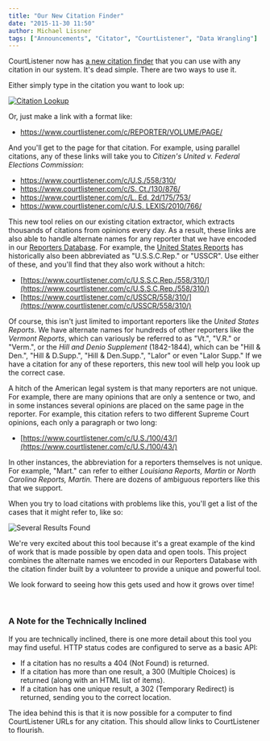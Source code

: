 ```yaml
---
title: "Our New Citation Finder"
date: "2015-11-30 11:50"
author: Michael Lissner
tags: ["Announcements", "Citator", "CourtListener", "Data Wrangling"]
---
```


CourtListener now has [a new citation finder][1] that you can use with any
citation in our system. It's dead simple. There are two ways to use it.

Either simply type in the citation you want to look up:

[![Citation Lookup](/images/citation-lookup.png)][1]

Or, just make a link with a format like:

-   https://www.courtlistener.com/c/REPORTER/VOLUME/PAGE/

And you'll get to the page for that citation. For example, using
parallel citations, any of these links will take you to *Citizen's
United v. Federal Elections Commission*:

-   [https://www.courtlistener.com/c/<span
    className="meta-data-value">U.S./558/310/</span>](https://www.courtlistener.com/c/U.S./558/310/)
-   [<span className="meta-data-value">https://www.courtlistener.com/c/S.
    Ct./130/876/</span>](https://www.courtlistener.com/c/S.%20Ct./130/876/)
-   [https://www.courtlistener.com/c/<span className="meta-data-value">L.
    Ed.
    2d/175/753/</span>](https://www.courtlistener.com/c/L.%20Ed.%202d/175/753/)
-   <span className="meta-data-value">[https://www.courtlistener.com/c/U.S.
    LEXIS/2010/766/](https://www.courtlistener.com/c/U.S.%20LEXIS/2010/766/)</span>

This new tool relies on our existing citation extractor, which extracts thousands of citations from opinions every day. As a result, these links are also able to handle alternate names for any reporter that we have encoded in our [Reporters Database][rdb]. For example, the [United States Reports][usr] has historically also been abbreviated as "U.S.S.C.Rep." or "USSCR". Use either of these, and you'll find that they also work without a hitch:

-   [https://www.courtlistener.com/c/U.S.S.C.Rep./558/310/](https://www.courtlistener.com/c/U.S.S.C.Rep./558/310/)
-   [https://www.courtlistener.com/c/USSCR/558/310/](https://www.courtlistener.com/c/USSCR/558/310/)

Of course, this isn't just limited to important reporters like the *United States Reports*. We have alternate names for hundreds of other reporters like the *Vermont Reports*, which can variously be referred to as "Vt.", "V.R." or "Verm.", or the *Hill and Denio Supplement* (1842-1844), which can be "Hill & Den.", "Hill & D.Supp.", "Hill & Den.Supp.", "Lalor" or even "Lalor Supp." If we have a citation for any of these reporters, this new tool will help you look up the correct case.

A hitch of the American legal system is that many reporters are not
unique. For example, there are many opinions that are only a sentence or
two, and in some instances several opinions are placed on the same page
in the reporter. For example, this citation refers to two different
Supreme Court opinions, each only a paragraph or two long:

-   [https://www.courtlistener.com/c/U.S./100/43/](https://www.courtlistener.com/c/U.S./100/43/)

In other instances, the abbreviation for a reporters themselves is not
unique. For example, "Mart." can refer to either *Louisiana Reports,
Martin* or *North Carolina Reports, Martin.* There are dozens of
ambiguous reporters like this that we support.

When you try to load citations with problems like this, you'll get a
list of the cases that it might refer to, like so:

![Several Results
Found](/images/Screenshot-from-2015-11-30-102734.png)

We're very excited about this tool because it's a great example of the
kind of work that is made possible by open data and open tools. This
project combines the alternate names we encoded in our Reporters
Database with the citation finder built by a volunteer to provide a
unique and powerful tool.

We look forward to seeing how this gets used and how it grows over time!

 

### A Note for the Technically Inclined

If you are technically inclined, there is one more detail about this
tool you may find useful. HTTP status codes are configured to serve as a
basic API:

-   If a citation has no results a 404 (Not Found) is returned.
-   If a citation has more than one result, a 300 (Multiple Choices) is
    returned (along with an HTML list of items).
-   If a citation has one unique result, a 302 (Temporary Redirect) is
    returned, sending you to the correct location.

The idea behind this is that it is now possible for a computer to find
CourtListener URLs for any citation. This should allow links to
CourtListener to flourish.

[1]: https://www.courtlistener.com/c/
[rdb]: /projects/reporters-db
[usr]: https://en.wikipedia.org/wiki/United_States_Reports

